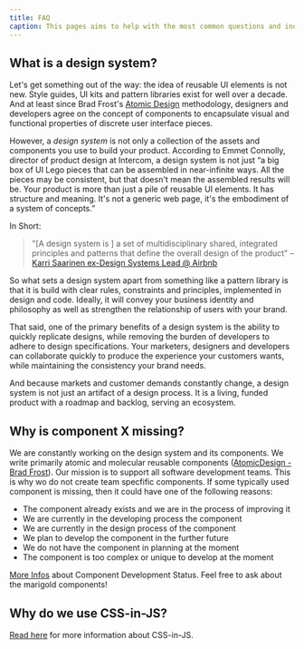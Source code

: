 ```yaml
---
title: FAQ
caption: This pages aims to help with the most common questions and inquiries.
---
```


## What is a design system?

Let's get something out of the way: the idea of reusable UI elements is not new. Style guides, UI kits and pattern libraries exist for well over a decade. And at least since Brad Frost's [Atomic Design](https://bradfrost.com/blog/post/atomic-web-design/) methodology, designers and developers agree on the concept of components to encapsulate visual and functional properties of discrete user interface pieces.

However, a _design system_ is not only a collection of the assets and components you use to build your product. According to Emmet Connolly, director of product design at Intercom, a design system is not just “a big box of UI Lego pieces that can be assembled in near-infinite ways. All the pieces may be consistent, but that doesn't mean the assembled results will be. Your product is more than just a pile of reusable UI elements. It has structure and meaning. It's not a generic web page, it's the embodiment of a system of concepts.”

In Short:

> "[A design system is ] a set of multidisciplinary shared, integrated principles and patterns that define the overall design of the product"
> – [Karri Saarinen ex-Design Systems Lead @ Airbnb](https://www.youtube.com/watch?v=TuLY1cYM57g)

So what sets a design system apart from something like a pattern library is that it is build with clear rules, constraints and principles, implemented in design and code. Ideally, it will convey your business identity and philosophy as well as strengthen the relationship of users with your brand.

That said, one of the primary benefits of a design system is the ability to quickly replicate designs, while removing the burden of developers to adhere to design specifications. Your marketers, designers and developers can collaborate quickly to produce the experience your customers wants, while maintaining the consistency your brand needs.

And because markets and customer demands constantly change, a design system is not just an artifact of a design process. It is a living, funded product with a roadmap and backlog, serving an ecosystem.

## Why is component X missing?

We are constantly working on the design system and its components.
We write primarily atomic and molecular reusable components ([AtomicDesign - Brad Frost](https://atomicdesign.bradfrost.com/chapter-2/)). Our mission is to support all software development teams. This is why wo do not create team specfific components. If some typically used component is missing, then it could have one of the following reasons:

- The component already exists and we are in the process of improving it
- We are currently in the developing process the component
- We are currently in the design process of the component
- We plan to develop the component in the further future
- We do not have the component in planning at the moment
- The component is too complex or unique to develop at the moment

[More Infos](https://reservix.atlassian.net/wiki/spaces/DST/pages/894544797/Component+Development+Status) about Component Development Status.
Feel free to ask about the marigold components!

## Why do we use CSS-in-JS?

[Read here](../../foundation/css-in-js/) for more information about CSS-in-JS.
